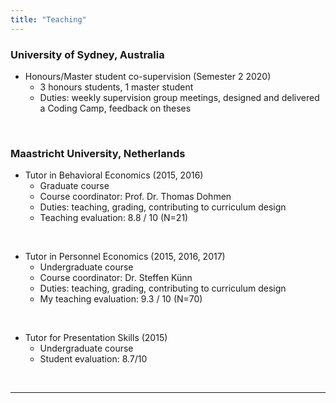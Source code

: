 ```yaml
---
title: "Teaching"
---
```


### University of Sydney, Australia

- Honours/Master student co-supervision (Semester 2 2020)
    - 3 honours students, 1 master student
    - Duties: weekly supervision group meetings, designed and delivered a Coding Camp, feedback on theses

<br>

### Maastricht University, Netherlands

- Tutor in Behavioral Economics (2015, 2016)
    - Graduate course
    - Course coordinator: Prof. Dr. Thomas Dohmen
    - Duties: teaching, grading, contributing to curriculum design
    - Teaching evaluation: 8.8 / 10  (N=21)
	
<br>

- Tutor in Personnel Economics (2015, 2016, 2017)
    - Undergraduate course
    - Course coordinator: Dr. Steffen Künn
    - Duties: teaching, grading, contributing to curriculum design
    - My teaching evaluation: 9.3 / 10 (N=70)

<br>

- Tutor for Presentation Skills (2015)
    - Undergraduate course
    - Student evaluation: 8.7/10 
    

<!--
Add separation here between body and footer
-->

<br>

---